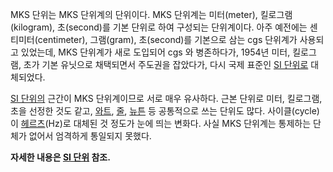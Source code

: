 MKS 단위는 MKS 단위계의 단위이다. MKS 단위계는 미터(meter), 킬로그램(kilogram), 초(second)를 기본 단위로 하여 구성되는 단위계이다.
아주 예전에는 센티미터(centimeter), 그램(gram), 초(second)를 기본으로 삼는 cgs 단위계가 사용되고 있었는데, MKS 단위계가 새로 도입되어 cgs 와 병존하다가, 1954년 미터, 킬로그램, 초가 기본 유닛으로 채택되면서 주도권을 잡았다가, 다시 국제 표준인 [[SI 단위]]로 대체되었다.

[[SI 단위]]의 근간이 MKS 단위계이므로 서로 매우 유사하다. 근본 단위로 미터, 킬로그램, 초을 선정한 것도 같고, [[와트]], [[줄]], [[뉴튼]] 등 공통적으로 쓰는 단위도 많다. 사이클(cycle)이 [[헤르츠]](Hz)로 대체된 것 정도가 눈에 띄는 변화다. 사실 MKS 단위계는 통제하는 단체가 없어서 엄격하게 통일되지 못했다.

'''자세한 내용은 [[SI 단위]] 참조.'''
